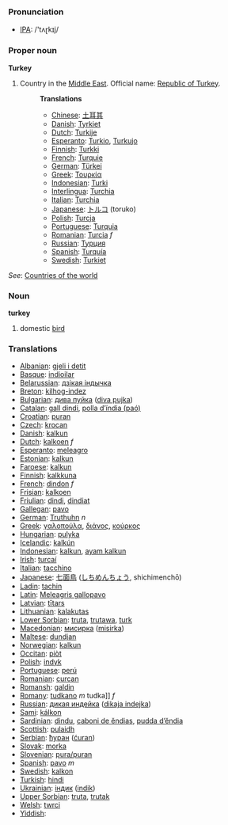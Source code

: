 === Pronunciation ===
*[[w:IPA|IPA]]: /'tʌɽkɪj/

=== Proper noun ===

'''Turkey'''

# Country in the [[Middle East]]. Official name: [[Republic of Turkey]].
#:'''Translations'''
#:*[[Chinese]]: [[土耳其]]
#:*[[Danish]]: [[Tyrkiet]]
#:*[[Dutch]]: [[Turkije]]
#:*[[Esperanto]]: [[Turkio]], [[Turkujo]]
#:*[[Finnish]]: [[Turkki]]
#:*[[French]]: [[Turquie]]
#:*[[German]]: [[Türkei]]
#:*[[Greek]]: [[Τουρκία]]
#:*[[Indonesian]]: [[Turki]]
#:*[[Interlingua]]: [[Turchia]]
#:*[[Italian]]: [[Turchia]]
#:*[[Japanese]]: [[トルコ]] (toruko)
#:*[[Polish]]: [[Turcja]]
#:*[[Portuguese]]: [[Turquia]]
#:*[[Romanian]]: [[Turcia]] ''f''
#:*[[Russian]]: [[Турция]]
#:*[[Spanish]]: [[Turquía]]
#:*[[Swedish]]: [[Turkiet]]

''See'': [[Countries of the world]]

=== Noun ===

'''turkey'''

# domestic [[bird]]

=== Translations ===

*[[Albanian]]: [[gjeli i detit]]
*[[Basque]]: [[indioilar]]
*[[Belarussian]]: [[дзікая індычка]]
*[[Breton]]: [[kilhog-indez]]
*[[Bulgarian]]: [[дива пуйка]] ([[diva pujka]])
*[[Catalan]]: [[gall dindi]], [[polla d’índia (paó)]]
*[[Croatian]]: [[puran]]
*[[Czech]]: [[krocan]]
*[[Danish]]: [[kalkun]]
*[[Dutch]]: [[kalkoen]] ''f''
*[[Esperanto]]: [[meleagro]]
*[[Estonian]]: [[kalkun]]
*[[Faroese]]: [[kalkun]]
*[[Finnish]]: [[kalkkuna]]
*[[French]]: [[dindon]] ''f''
*[[Frisian]]: [[kalkoen]]
*[[Friulian]]: [[dindi]], [[dindiat]]
*[[Gallegan]]: [[pavo]]
*[[German]]: [[Truthuhn]] ''n''
*[[Greek]]: [[γαλοπούλα]], [[διάνος]], [[κούρκος]] '' ''
*[[Hungarian]]: [[pulyka]]
*[[Icelandic]]: [[kalkún]]
*[[Indonesian]]: [[kalkun]], [[ayam kalkun]]
*[[Irish]]: [[turcaí]]
*[[Italian]]: [[tacchino]] '' ''
*[[Japanese]]: [[七面鳥]] ([[しちめんちょう]], shichimenchō)
*[[Ladin]]: [[tachin]]
*[[Latin]]: [[Meleagris gallopavo]] '' ''
*[[Latvian]]: [[tītars]]
*[[Lithuanian]]: [[kalakutas]]
*[[Lower Sorbian]]: [[truta]], [[trutawa]], [[turk]]
*[[Macedonian]]: [[мисирка]] ([[misirka]])
*[[Maltese]]: [[dundjan]]
*[[Norwegian]]: [[kalkun]]
*[[Occitan]]: [[piòt]]
*[[Polish]]: [[indyk]] '' ''
*[[Portuguese]]: [[perú]]
*[[Romanian]]: [[curcan]]
*[[Romansh]]: [[galdin]]
*[[Romany]]: [[tudkano]] ''m'' tudka]] ''f''
*[[Russian]]: [[дикая индейка]] ([[dikaja indejka]]) '' ''
*[[Sami]]: [[kálkon]]
*[[Sardinian]]: [[dindu]], [[caboni de ěndias]], [[pudda d’ěndia]]
*[[Scottish]]: [[pulaidh]]
*[[Serbian]]: [[ћуран]] ([[ćuran]])
*[[Slovak]]: [[morka]]
*[[Slovenian]]: [[pura/puran]]
*[[Spanish]]: [[pavo]] ''m''
*[[Swedish]]: [[kalkon]]
*[[Turkish]]: [[hindi]]
*[[Ukrainian]]: [[індик]] ([[indik]])
*[[Upper Sorbian]]: [[truta]], [[trutak]]
*[[Welsh]]: [[twrci]]
*[[Yiddish]]: [[]]